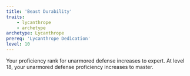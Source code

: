 ```yaml
---
title: 'Beast Durability'
traits:
    - lycanthrope
    - archetype
archetype: Lycanthrope
prereq: 'Lycanthrope Dedication'
level: 10
---
```


Your proficiency rank for unarmored defense increases to expert. At level 18, your unarmored defense proficiency increases to master.
